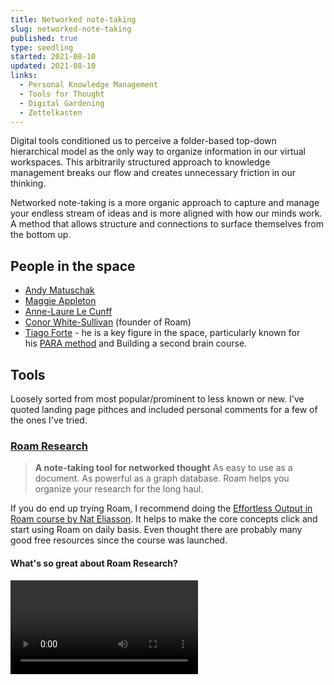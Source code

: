 ```yaml
---
title: Networked note-taking
slug: networked-note-taking
published: true
type: seedling
started: 2021-08-10
updated: 2021-08-10
links:
  - Personal Knowledge Management
  - Tools for Thought
  - Digital Gardening
  - Zettelkasten
---
```



Digital tools conditioned us to perceive a folder-based top-down hierarchical model as the only way to organize information in our virtual workspaces. This arbitrarily structured approach to knowledge management breaks our flow and creates unnecessary friction in our thinking.

Networked note-taking is a more organic approach to capture and manage your endless stream of ideas and is more aligned with how our minds work. A method that allows structure and connections to surface themselves from the bottom up.


## People in the space

- [Andy Matuschak](https://andymatuschak.org/)
- [Maggie Appleton](https://maggieappleton.com/)
- [Anne-Laure Le Cunff](https://twitter.com/anthilemoon?lang=en)
- [Conor White-Sullivan](https://twitter.com/conaw) (founder of Roam)
- [Tiago Forte](https://fortelabs.co/) - he is a key figure in the space, particularly known for his [PARA method](https://fortelabs.co/blog/para/) and Building a second brain course.



## Tools

Loosely sorted from most popular/prominent to less known or new. I've quoted landing page pithces and included personal comments for a few of the ones I've tried.

### [Roam Research](https://roamresearch.com/)

> **A note-taking tool for networked thought**
As easy to use as a document. As powerful as a graph database.
Roam helps you organize your research for the long haul.

If you do end up trying Roam, I recommend doing the [Effortless Output in Roam course by Nat Eliasson](https://www.effortlessoutput.com/). It helps to make the core concepts click and start using Roam on daily basis. Even thought there are probably many good free resources since the course was launched. 

#### What's so great about Roam Research?

<Video url="https://www.youtube.com/watch?v=syKAar8ZD-U" />
A good primer into underlaying concepts of Roam and what makes it different.





### [Obsidian](https://obsidian.md/)

> **A second brain, for you, forever.**
Obsidian is a powerful knowledge base on top of  a local folder of plain text Markdown files.

Wonderful native experience. Privacy-oriented and is closer to a traditional markdown style. Extensible with a very active comunity and a healthy plugin/DIY ecosystem.


### [LogSeq](https://logseq.com/)
Closest open-source clone of Roam Research. Uses markdown as a backend. It plays nicely with Obsidian and the developers seem eger and active.

> **A privacy-first, open-source knowledge base.**
Logseq is a joyful, open-source outliner that works on top of local plain-text Markdown and Org-mode files. Use it to write, organize and share your thoughts, keep your to-do list, and build your own digital garden.


### [Athens](https://github.com/athensresearch/athens)
An open-source self-hosted Roam clone, recently pivoted to focus on collaborative knowledge curation for researchers.


### [Notebag](https://notebag.app/)
> **Organize your notes without getting distracted.**
Notebag is a fully keyboard-compatible note taking app that links all your knowledge and gets out of your way

Lightweight and easy-to-use. A solo indie developer project.


### [Hypernote](https://hypernote.io/)

> Hypernote is a **text-first**, **always-ready**, **two-way-linked** online notebook.We believe that Hypernote’s unique mechanic makes it the second best tool, after your own brain, to collect and connect any kind of information.

Used to be free access. Now it seems to be in private beta.


### [Innos Note](https://innos.io/)
> We believe there should be an alternative to traditional knowledge management and content sharing, so we created Innos. Innos is designed to foster a culture of innovation, creativity, and connections. It equips curious minds with the right content creation tools to inspire and connect ideas.

### [Thunk](https://www.thunknotes.com/)

> Thunk helps creators publish more. We created Thunk to make it easier for you to see patterns in your thinking, which means you’ll never run out of ideas. One-click publishing makes it easier than ever to share your content with the world (or whoever you want to see it).



## References

Start with the book [How to Take Smart Notes](https://www.goodreads.com/en/book/show/34507927) by Sönke Ahrens. The first few chapters give you enough material to completely change how you approach note-taking.


-   [Evergreen note-writing as fundamental unit of knowledge work](https://notes.andymatuschak.org/z3SjnvsB5aR2ddsycyXofbYR7fCxo7RmKW2be?stackedNotes=z6cFzJWgj9vZpnrQsjrZ8yCNREzCTgyFeVZTb&stackedNotes=z4SDCZQeRo4xFEQ8H4qrSqd68ucpgE6LU155C&stackedNotes=z4Rrmh17vMBbauEGnFPTZSK3UmdsGExLRfZz1)

-   [20VC: HOW ROAM RESEARCH ANALYSE PRODUCT DESIGN, TEAM-BUILDING, THE FUTURE OF COLLABORATION TOOLS & APPLYING TESLA GO-TO-MARKET TO ROAM WITH CONOR WHITE-SULLIVAN, FOUNDER & CEO @ ROAM RESEARCH](https://thetwentyminutevc.com/conorwhitesullivan/)
